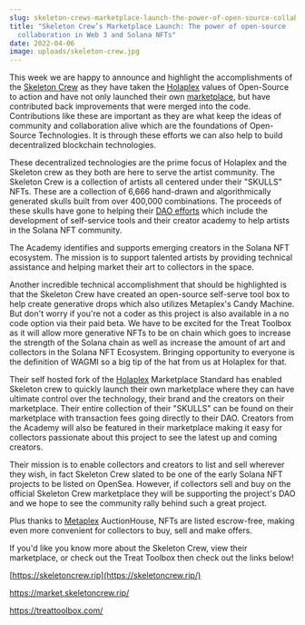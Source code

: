 ```yaml
---
slug: skeleton-crews-marketplace-launch-the-power-of-open-source-collaboration-in-web-3-and-solana-nfts
title: "Skeleton Crew’s Marketplace Launch: The power of open-source
  collaboration in Web 3 and Solana NFTs"
date: 2022-04-06
image: uploads/skeleton-crew.jpg
---
```

This week we are happy to announce and highlight the accomplishments of the [Skeleton Crew](https://skeletoncrew.rip/) as they have taken the [Holaplex](https://holaplex.com/) values of Open-Source to action and have not only launched their own [marketplace](https://market.skeletoncrew.rip/), but have contributed back improvements that were merged into the code. Contributions like these are important as they are what keep the ideas of community and collaboration alive which are the foundations of Open-Source Technologies. It is through these efforts we can also help to build decentralized blockchain technologies.

These decentralized technologies are the prime focus of Holaplex and the Skeleton crew as they both are here to serve the artist community. The Skeleton Crew is a collection of artists all centered under their "SKULLS" NFTs. These are a collection of 6,666 hand-drawn and algorithmically generated skulls built from over 400,000 combinations. The proceeds of these skulls have gone to helping their [DAO efforts](https://skeletoncrew.rip/#roadmap) which include the development of self-service tools and their creator academy to help artists in the Solana NFT community.

The Academy identifies and supports emerging creators in the Solana NFT ecosystem. The mission is to support talented artists by providing technical assistance and helping market their art to collectors in the space.

Another incredible technical accomplishment that should be highlighted is that the Skeleton Crew have created an open-source self-serve tool box to help create generative drops which also utilizes Metaplex's Candy Machine. But don't worry if you're not a coder as this project is also available in a no code option via their paid beta. We have to be excited for the Treat Toolbox as it will allow more generative NFTs to be on chain which goes to increase the strength of the Solana chain as well as increase the amount of art and collectors in the Solana NFT Ecosystem. Bringing opportunity to everyone is the definition of WAGMI so a big tip of the hat from us at Holaplex for that.

Their self hosted fork of the [Holaplex](https://holaplex.com/) Marketplace Standard has enabled Skeleton crew to quickly launch their own marketplace where they can have ultimate control over the technology, their brand and the creators on their marketplace. Their entire collection of their "SKULLS" can be found on their marketplace with transaction fees going directly to their DAO. Creators from the Academy will also be featured in their marketplace making it easy for collectors passionate about this project to see the latest up and coming creators.

Their mission is to enable collectors and creators to list and sell wherever they wish, in fact Skeleton Crew slated to be one of the early Solana NFT projects to be listed on OpenSea. However, if collectors sell and buy on the official Skeleton Crew marketplace they will be supporting the project's DAO and we hope to see the community rally behind such a great project.

Plus thanks to [Metaplex](https://www.metaplex.com/) AuctionHouse, NFTs are listed escrow-free, making even more convenient for collectors to buy, sell and make offers.

If you'd like you know more about the Skeleton Crew, view their marketplace, or check out the Treat Toolbox then check out the links below!

[https://skeletoncrew.rip](https://skeletoncrew.rip/)

<https://market.skeletoncrew.rip/>

<https://treattoolbox.com/>